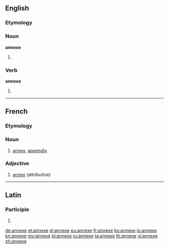 {{also|annexé}}
==English==

===Etymology===
{{etyl|la}} {{term|annexus}}

===Noun===
'''annexe'''

# {{alternative spelling of|annex}}

===Verb===
'''annexe'''

# {{alternative spelling of|annex}}

----

==French==

===Etymology===
{{etyl|la|fr}} {{term|annexus}}

===Noun===
{{fr-noun|f}}

# [[annex]], [[appendix]]

===Adjective===
{{fr-adj-mf}}

# [[annex]] (attributive)

----

==Latin==

===Participle===
{{la-part-form|annexe}}

# {{inflection of|annexus|annexus|voc|m|s|lang=la}}

[[de:annexe]]
[[et:annexe]]
[[el:annexe]]
[[eu:annexe]]
[[fr:annexe]]
[[ko:annexe]]
[[io:annexe]]
[[kn:annexe]]
[[my:annexe]]
[[pl:annexe]]
[[ru:annexe]]
[[ta:annexe]]
[[th:annexe]]
[[vi:annexe]]
[[zh:annexe]]